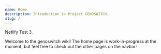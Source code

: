 ```yaml
---
name: Home
description: Introduction to Project GENOSWITCH.
slug: /
---
```


Netlify Test 3.

Welcome to the genoswitch wiki! The home page is work-in-progress at the moment, but feel free to check out the other pages on the navbar!
